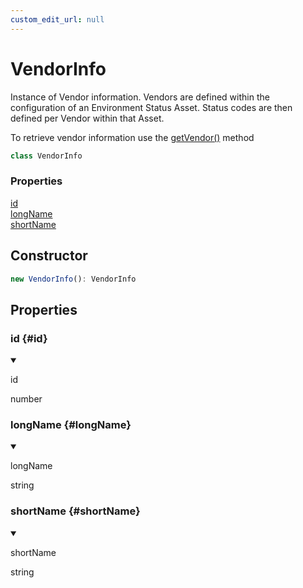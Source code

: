 ```yaml
---
custom_edit_url: null
---
```


# VendorInfo

<div className="doc-subtitle">

Instance of Vendor information.
Vendors are defined within the configuration of an Environment Status Asset.
Status codes are then defined per Vendor within that Asset.

To retrieve vendor information use the [getVendor()](./Status#getvendor) method

</div>

```ts
class VendorInfo
```

<div className="doc-summary doc-properties">
<h3 className="doc-summary-title">Properties</h3>
<div className="doc-summary-item">
<div className="doc-summary-name"><a href="#id">id</a></div>
<div className="doc-summary-desc"></div>
</div>
<div className="doc-summary-item">
<div className="doc-summary-name"><a href="#longName">longName</a></div>
<div className="doc-summary-desc"></div>
</div>
<div className="doc-summary-item">
<div className="doc-summary-name"><a href="#shortName">shortName</a></div>
<div className="doc-summary-desc"></div>
</div>
</div>

## Constructor

```ts
new VendorInfo(): VendorInfo
```

## Properties

<div className="doc-header-hidden">

### id {#id}

</div>

<div className="doc-entry">

<details open className="doc-property">

<summary className="doc-member">

<span className="doc-name">id</span>

<span className="doc-type">

number

</span>

</summary>

</details>

</div>

<div className="doc-header-hidden">

### longName {#longName}

</div>

<div className="doc-entry">

<details open className="doc-property">

<summary className="doc-member">

<span className="doc-name">longName</span>

<span className="doc-type">

string

</span>

</summary>

</details>

</div>

<div className="doc-header-hidden">

### shortName {#shortName}

</div>

<div className="doc-entry">

<details open className="doc-property">

<summary className="doc-member">

<span className="doc-name">shortName</span>

<span className="doc-type">

string

</span>

</summary>

</details>

</div>
